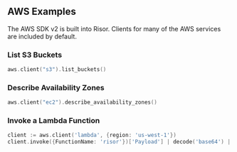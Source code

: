 ## AWS Examples

The AWS SDK v2 is built into Risor. Clients for many of the AWS services are
included by default.

### List S3 Buckets

```go copy
aws.client("s3").list_buckets()
```

### Describe Availability Zones

```go copy
aws.client("ec2").describe_availability_zones()
```

### Invoke a Lambda Function

```go copy
client := aws.client('lambda', {region: 'us-west-1'})
client.invoke({FunctionName: 'risor'})['Payload'] | decode('base64') | json.unmarshal
```
